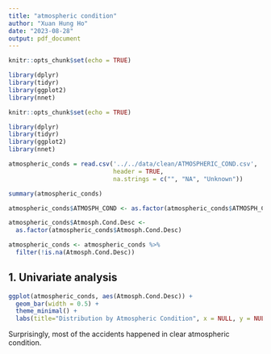 ```yaml
---
title: "atmospheric condition"
author: "Xuan Hung Ho"
date: "2023-08-28"
output: pdf_document
---
```


```r
knitr::opts_chunk$set(echo = TRUE)

library(dplyr)
library(tidyr)
library(ggplot2)
library(nnet)
```


```r
knitr::opts_chunk$set(echo = TRUE)

library(dplyr)
library(tidyr)
library(ggplot2)
library(nnet)
```


```r
atmospheric_conds = read.csv('../../data/clean/ATMOSPHERIC_COND.csv', 
                             header = TRUE, 
                             na.strings = c("", "NA", "Unknown"))

summary(atmospheric_conds)
```

```r
atmospheric_conds$ATMOSPH_COND <- as.factor(atmospheric_conds$ATMOSPH_COND)

atmospheric_conds$Atmosph.Cond.Desc <- 
  as.factor(atmospheric_conds$Atmosph.Cond.Desc)

atmospheric_conds <- atmospheric_conds %>%
  filter(!is.na(Atmosph.Cond.Desc))
```

## 1. Univariate analysis

```r
ggplot(atmospheric_conds, aes(Atmosph.Cond.Desc)) + 
  geom_bar(width = 0.5) +
  theme_minimal() +
  labs(title="Distribution by Atmospheric Condition", x = NULL, y = NULL)
```
Surprisingly, most of the accidents happened in clear atmospheric condition.
